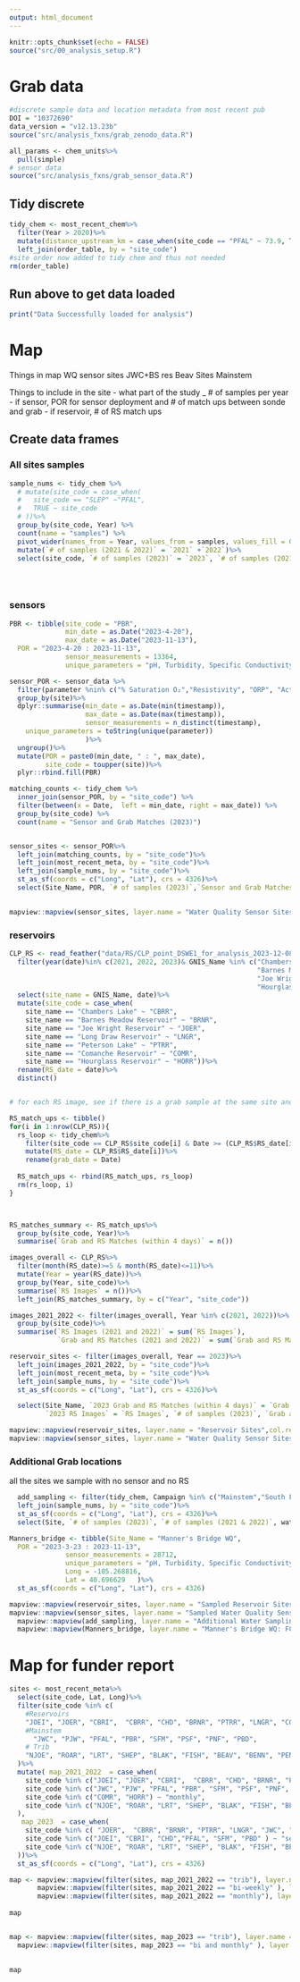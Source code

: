 ```yaml
---
output: html_document
---
```



```r
knitr::opts_chunk$set(echo = FALSE)
source("src/00_analysis_setup.R")
```

# Grab data

```r
#discrete sample data and location metadata from most recent pub
DOI = "10372690"
data_version = "v12.13.23b"
source("src/analysis_fxns/grab_zenodo_data.R")

all_params <- chem_units%>%
  pull(simple)
# sensor data
source("src/analysis_fxns/grab_sensor_data.R")

```


## Tidy discrete

```r
tidy_chem <- most_recent_chem%>%
  filter(Year > 2020)%>%
  mutate(distance_upstream_km = case_when(site_code == "PFAL" ~ 73.9, TRUE ~ distance_upstream_km))%>%
  left_join(order_table, by = "site_code") 
#site order now added to tidy chem and thus not needed
rm(order_table)

```
## Run above to get data loaded

```r
print("Data Successfully loaded for analysis")
```

# Map

Things in map
WQ sensor sites
JWC+BS res
Beav Sites
Mainstem

 Things to include in the site
- what part of the study
_ # of samples per year
- if sensor, POR for sensor deployment and # of match ups between sonde and grab
- if reservoir, # of RS match ups

## Create data frames

### All sites samples

```r


sample_nums <- tidy_chem %>%
  # mutate(site_code = case_when(
  #   site_code == "SLEP" ~"PFAL", 
  #   TRUE ~ site_code
  # ))%>%
  group_by(site_code, Year) %>%
  count(name = "samples") %>%
  pivot_wider(names_from = Year, values_from = samples, values_fill = 0)%>%
  mutate(`# of samples (2021 & 2022)` = `2021` +`2022`)%>%
  select(site_code, `# of samples (2023)` = `2023`, `# of samples (2021 & 2022)`)
  




```


### sensors
```r
PBR <- tibble(site_code = "PBR",
              min_date = as.Date("2023-4-20"), 
              max_date = as.Date("2023-11-13"),
  POR = "2023-4-20 : 2023-11-13",
              sensor_measurements = 13364,
              unique_parameters = "pH, Turbidity, Specific Conductivity, DO, Temperature")

sensor_POR <- sensor_data %>%
  filter(parameter %nin% c("% Saturation O₂","Resistivity", "ORP", "Actual Conductivity" ))%>%
  group_by(site)%>%
  dplyr::summarise(min_date = as.Date(min(timestamp)),
                   max_date = as.Date(max(timestamp)), 
                   sensor_measurements = n_distinct(timestamp),
    unique_parameters = toString(unique(parameter)) 
                   )%>%
  ungroup()%>%
  mutate(POR = paste0(min_date, " : ", max_date),
         site_code = toupper(site))%>%
  plyr::rbind.fill(PBR)

matching_counts <- tidy_chem %>%
  inner_join(sensor_POR, by = "site_code") %>%
  filter(between(x = Date,  left = min_date, right = max_date)) %>%
  group_by(site_code) %>%
  count(name = "Sensor and Grab Matches (2023)")


sensor_sites <- sensor_POR%>%
  left_join(matching_counts, by = "site_code")%>%
  left_join(most_recent_meta, by = "site_code")%>%
  left_join(sample_nums, by = "site_code")%>%
  st_as_sf(coords = c("Long", "Lat"), crs = 4326)%>%
  select(Site_Name, POR, `# of samples (2023)`,`Sensor and Grab Matches (2023)`,sensor_measurements, unique_parameters,watershed, `# of samples (2021 & 2022)`)
  

mapview::mapview(sensor_sites, layer.name = "Water Quality Sensor Sites",col.regions = "#34b1eb", cex = 8)

```

### reservoirs

```r


CLP_RS <- read_feather("data/RS/CLP_point_DSWE1_for_analysis_2023-12-08.feather")%>%
  filter(year(date)%in% c(2021, 2022, 2023)& GNIS_Name %in% c("Chambers Lake", "Comanche Reservoir",
                                                              "Barnes Meadow Reservoir",
                                                              "Joe Wright Reservoir", "Long Draw Reservoir", 
                                                              "Hourglass Reservoir", "Peterson Lake" ))%>%
  select(site_name = GNIS_Name, date)%>%
  mutate(site_code = case_when(
    site_name == "Chambers Lake" ~ "CBRR", 
    site_name == "Barnes Meadow Reservoir" ~ "BRNR", 
    site_name == "Joe Wright Reservoir" ~ "JOER", 
    site_name == "Long Draw Reservoir" ~ "LNGR", 
    site_name == "Peterson Lake" ~ "PTRR", 
    site_name == "Comanche Reservoir" ~ "COMR", 
    site_name == "Hourglass Reservoir" ~ "HORR"))%>%
  rename(RS_date = date)%>%
  distinct()


# for each RS image, see if there is a grab sample at the same site and the grab date is within +-3 days of RS image

RS_match_ups <- tibble()
for(i in 1:nrow(CLP_RS)){
  rs_loop <- tidy_chem%>%
    filter(site_code == CLP_RS$site_code[i] & Date >= (CLP_RS$RS_date[i] - days(4)) & Date <= (CLP_RS$RS_date[i] + days(4)))%>%
    mutate(RS_date = CLP_RS$RS_date[i])%>%
    rename(grab_date = Date)
  
  RS_match_ups <- rbind(RS_match_ups, rs_loop)
  rm(rs_loop, i)
}



RS_matches_summary <- RS_match_ups%>%
  group_by(site_code, Year)%>%
  summarise(`Grab and RS Matches (within 4 days)` = n())

images_overall <- CLP_RS%>%
  filter(month(RS_date)>=5 & month(RS_date)<=11)%>%
  mutate(Year = year(RS_date))%>%
  group_by(Year, site_code)%>%
  summarise(`RS Images` = n())%>%
  left_join(RS_matches_summary, by = c("Year", "site_code"))

images_2021_2022 <- filter(images_overall, Year %in% c(2021, 2022))%>%
  group_by(site_code)%>%
  summarise(`RS Images (2021 and 2022)` = sum(`RS Images`), 
            `Grab and RS Matches (2021 and 2022)` = sum(`Grab and RS Matches (within 4 days)`))

reservoir_sites <- filter(images_overall, Year == 2023)%>%
  left_join(images_2021_2022, by = "site_code")%>%
  left_join(most_recent_meta, by = "site_code")%>%
  left_join(sample_nums, by = "site_code")%>%
  st_as_sf(coords = c("Long", "Lat"), crs = 4326)%>%

  select(Site_Name, `2023 Grab and RS Matches (within 4 days)` = `Grab and RS Matches (within 4 days)`,
         `2023 RS Images` = `RS Images`, `# of samples (2023)`, `Grab and RS Matches (2021 and 2022)`,`RS Images (2021 and 2022)`, `# of samples (2021 & 2022)`)

mapview::mapview(reservoir_sites, layer.name = "Reservoir Sites",col.regions = "#009E73", cex = 8)+
mapview::mapview(sensor_sites, layer.name = "Water Quality Sensor Sites",col.regions = "#34b1eb", cex = 8)


```

### Additional Grab locations
all the sites we sample with no sensor and no RS

```r
  add_sampling <- filter(tidy_chem, Campaign %in% c("Mainstem","South Fork","Chambers Complex","Longdraw" )& site_code %nin% unique(CLP_RS$site_code) & site_code %nin% c("JOEI", "CBRI", "PBR",  "CHD","LRT",  "SFM", "PBD", "SLEP")& watershed != "CLP  Mainstem-Fort Collins" )%>%
  left_join(sample_nums, by = "site_code")%>%
  st_as_sf(coords = c("Long", "Lat"), crs = 4326)%>%
  select(Site, `# of samples (2023)`, `# of samples (2021 & 2022)`, watershed)

Manners_bridge <- tibble(Site_Name = "Manner's Bridge WQ",
  POR = "2023-3-23 : 2023-11-13",
              sensor_measurements = 28712,
              unique_parameters = "pH, Turbidity, Specific Conductivity, DO, Temperature", 
              Long = -105.268816, 
              Lat = 40.696629   )%>%
  st_as_sf(coords = c("Long", "Lat"), crs = 4326)

mapview::mapview(reservoir_sites, layer.name = "Sampled Reservoir Sites",col.regions = "#009E73", cex = 8)+
mapview::mapview(sensor_sites, layer.name = "Sampled Water Quality Sensor Sites",col.regions = "#34b1eb", cex = 8)+ 
  mapview::mapview(add_sampling, layer.name = "Additional Water Sampling",col.regions = "#D55E00", cex = 4)+
  mapview::mapview(Manners_bridge, layer.name = "Manner's Bridge WQ: FC Monitoring", col.regions = "#CC79A7", cex= 6 )


```


# Map for funder report

```r
sites <- most_recent_meta%>%
  select(site_code, Lat, Long)%>%
  filter(site_code %in% c(
    #Reservoirs
    "JOEI", "JOER", "CBRI",  "CBRR", "CHD", "BRNR", "PTRR", "LNGR", "COMR", "HORR",
    #Mainstem
      "JWC", "PJW", "PFAL", "PBR", "SFM", "PSF", "PNF", "PBD",
    # Trib
    "NJOE", "ROAR", "LRT", "SHEP", "BLAK", "FISH", "BEAV", "BENN", "PENN")
  )%>%
  mutate( map_2021_2022  = case_when(
    site_code %in% c("JOEI", "JOER", "CBRI",  "CBRR", "CHD", "BRNR", "PTRR", "LNGR") ~ "weekly", 
    site_code %in% c("JWC", "PJW", "PFAL", "PBR", "SFM", "PSF", "PNF", "PBD") ~ "bi-weekly", 
    site_code %in% c("COMR", "HORR") ~ "monthly", 
    site_code %in% c("NJOE", "ROAR", "LRT", "SHEP", "BLAK", "FISH", "BEAV", "BENN", "PENN") ~ "trib"
  ), 
   map_2023  = case_when(
    site_code %in% c( "JOER",  "CBRR", "BRNR", "PTRR", "LNGR", "JWC", "PJW", "PBR", "PSF", "PNF", "COMR", "HORR", "BEAV") ~ "bi and monthly", 
    site_code %in% c("JOEI", "CBRI", "CHD","PFAL", "SFM", "PBD" ) ~ "sensor",
    site_code %in% c("NJOE", "ROAR", "LRT", "SHEP", "BLAK", "FISH", "BENN", "PENN") ~ "trib"
  ))%>%
  st_as_sf(coords = c("Long", "Lat"), crs = 4326)

map <- mapview::mapview(filter(sites, map_2021_2022 == "trib"), layer.name = "trib",col.regions = "#999999", cex = 6, alpha =1)+ mapview::mapview(filter(sites, map_2021_2022 == "weekly"), layer.name =  "weekly",col.regions = "#ff0303", cex = 10, alpha = 1 )+
       mapview::mapview(filter(sites, map_2021_2022 == "bi-weekly" ), layer.name = "biweek",col.regions = "#03ffff", cex = 10,alpha = 1)+
       mapview::mapview(filter(sites, map_2021_2022 == "monthly"), layer.name = "comr",col.regions = "#184dff", cex = 10,alpha = 1)
       
map


map <- mapview::mapview(filter(sites, map_2023 == "trib"), layer.name = "trib",col.regions = "#999999", cex = 5, alpha =1)+
  mapview::mapview(filter(sites, map_2023 == "bi and monthly" ), layer.name = "biweek",col.regions = "#03ffff", cex = 9,alpha = 1)+ mapview::mapview(filter(sites, map_2023 == "sensor"), layer.name =  "weekly",col.regions = "#ff0303", cex = 10, alpha = 1 )
       
       
map

```










